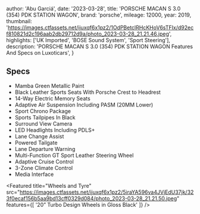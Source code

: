 
  author: 'Abu Garciá',
  date: '2023-03-28',
  title: 'PORSCHE MACAN S 3.0 (354) PDK STATION WAGON',
  brand: 'porsche',
  mileage: 12000,
  year: 2019,
  thumbnail: 'https://images.ctfassets.net/ijuxqf6x1pz2/1OdPBetclRHcKHoV6sTFIx/d92ecf810821d2c196aab2db29712d9a/photo_2023-03-28_21.21.46.jpeg',
  highlights: ['UK Imported', 'BOSE Sound System', 'Sport Steering'],
  description:
    'PORSCHE MACAN S 3.0 (354) PDK STATION WAGON Features And Specs on Luxoticars',
}


## Specs
- Mamba Green Metallic Paint
- Black Leather Sports Seats With Porsche Crest to Headrest 
- 14-Way Electric Memory Seats 
- Adaptive Air Suspension Including PASM (20MM Lower)
- Sport Chrono Package 
- Sports Tailpipes In Black
- Surround View Camera
- LED Headlights Including PDLS+
- Lane Change Assist 
- Powered Tailgate
- Lane Departure Warning 
- Multi-Function GT Sport Leather Steering Wheel
- Adaptive Cruise Control
- 3-Zone Climate Control 
- Media Interface

<Featured
  title="Wheels and Tyre"
  src="https://images.ctfassets.net/ijuxqf6x1pz2/5iraYA596va4JVjEdU37jk/323f0ecaf156b5aa9bd13cff0329d084/photo_2023-03-28_21.21.50.jpeg"
  features={[
    '20” Turbo Design Wheels in Gloss Black'
  ]}
/>

